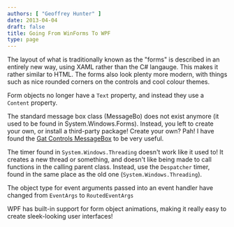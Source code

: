 ```yaml
---
authors: [ "Geoffrey Hunter" ]
date: 2013-04-04
draft: false
title: Going From WinForms To WPF
type: page
---
```


The layout of what is traditionally known as the "forms" is described in an entirely new way, using XAML rather than the C# langauge. This makes it rather similar to HTML. The forms also look plenty more modern, with things such as nice rounded corners on the controls and cool colour themes.

Form objects no longer have a `Text` property, and instead they use a `Content` property.

The standard message box class (MessageBo) does not exist anymore (it used to be found in System.Windows.Forms). Instead, you left to create your own, or install a third-party package! Create your own? Pah! I have found the [Gat Controls MessageBox](http://messagebox.codeplex.com/documentation) to be very useful.

The timer found in `System.Windows.Threading` doesn't work like it used to! It creates a new thread or something, and doesn't like being made to call functions in the calling parent class. Instead, use the `Despatcher` timer, found in the same place as the old one (`System.Windows.Threading`).

The object type for event arguments passed into an event handler have changed from `EventArgs` to `RoutedEventArgs`

WPF has built-in support for form object animations, making it really easy to create sleek-looking user interfaces!
